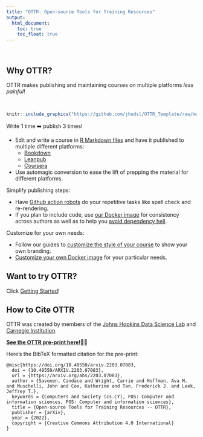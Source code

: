 ```yaml
---
title: "OTTR: Open-source Tools for Training Resources"
output:
  html_document:
    toc: true
    toc_float: true
---
```

<div class = "banner_color">
  <br>           
</div>

## Why OTTR?

<div class = "banner_color">
OTTR makes publishing and maintaining courses on multiple platforms _less painful_!  
</div>

<br>

```r
knitr::include_graphics("https://github.com/jhudsl/OTTR_Template/raw/main/resources/screenshots/OTTR_Robot_Image.png")
```

<div class = "banner_color">
Write 1 time ➡️ publish 3 times!  
</div>

- Edit and write a course in [R Markdown files](https://rmarkdown.rstudio.com/) and have it published to multiple different platforms:  
  - [Bookdown](https://bookdown.org/)
  - [Leanpub](https://leanpub.com/bookstore?type=course)  
  - [Coursera](https://www.coursera.org/)  
- Use automagic conversion to ease the lift of prepping the material for different platforms.
<br>

<div class = "banner_color">
Simplify publishing steps:  
</div>

- Have [Github action robots](./getting_started.html) do your repetitive tasks like spell check and re-rendering.
- If you plan to include code, use [our Docker image](https://hub.docker.com/repository/docker/jhudsl/course_template) for consistency across authors as well as to help you [avoid dependency hell](https://en.wikipedia.org/wiki/Dependency_hell).  

<div class = "banner_color">
Customize for your own needs:  
</div>
- Follow our guides to [customize the style of your course](./customize-style.html) to show your own branding.
- [Customize your own Docker image](./customize-docker.html) for your particular needs.

## Want to try OTTR?

Click [Getting Started](./getting_started.html)!

## How to Cite OTTR

OTTR was created by members of the [Johns Hopkins Data Science Lab](https://jhudatascience.org/index.html) and [Carnegie Institution](https://carnegiescience.edu/).

**[See the OTTR pre-print here!](https://arxiv.org/abs/2203.07083)📝👀**

Here's the BibTeX formatted citation for the pre-print:
```
@misc{https://doi.org/10.48550/arxiv.2203.07083,
  doi = {10.48550/ARXIV.2203.07083},
  url = {https://arxiv.org/abs/2203.07083},
  author = {Savonen, Candace and Wright, Carrie and Hoffman, Ava M. and Muschelli, John and Cox, Katherine and Tan, Frederick J. and Leek, Jeffrey T.},
  keywords = {Computers and Society (cs.CY), FOS: Computer and information sciences, FOS: Computer and information sciences},
  title = {Open-source Tools for Training Resources -- OTTR},
  publisher = {arXiv},
  year = {2022},
  copyright = {Creative Commons Attribution 4.0 International}
}
```
